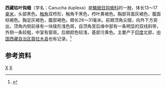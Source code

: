 {{Speciesbox
| taxon = Canucha duplexa
| binomial_authority = （Moore，1866）
| image =Canucha_duplexa_duplexa.JPG
| image_caption = 西藏枯叶钩蛾
| synonyms =
*''Drepana duplexa'' <small>Moore，1866</small>
*''Canucha miranda birmana'' <small>Bryk，1943</small>
}}
'''西藏枯叶钩蛾'''（学名：Canucha duplexa）是[[鱗翅目|鱗翅目]][[钩蛾科|钩蛾科]]的一[[种_(生物)|种]]，体长13～17[[毫米|毫米]]，头部黑色。[[触角|触角]]双栉形，触角干黑色，栉叶黄褐色。胸部背面灰褐色，腹面棕褐色。胸足灰褐色，腹部褐色。翅长26～31毫米。前翅顶角尖细，向外下方突出，顶角内侧前缘有一块稜形浅色斑，自顶角至后缘中部有一条明显的双线斜带，外侧一条较粗，中室有窗斑。后翅颜色较浅，基部污黄色。主要产于[[印度|印度]]北部，[[中国|中国]][[西藏自治区|西藏自治区]][[聂拉木县|聂拉木县]]也有记录。<ref>{{cite book zh |author=朱弘复 王林瑶 |title=《中国动物志·昆虫纲（第三卷）·鳞翅目·圆钩蛾科 钩蛾科》|format=M |edition=1 |location=北京 |publisher=科学出版社 |date=1991 |pages=161|id= ISBN 7-03-001906-7}}</ref>

==参考资料==
{{reflist}}
{{Taxonbar}}
[[Category:枯叶钩蛾属|X]]
[[Category:1866年描述的昆虫|X]]